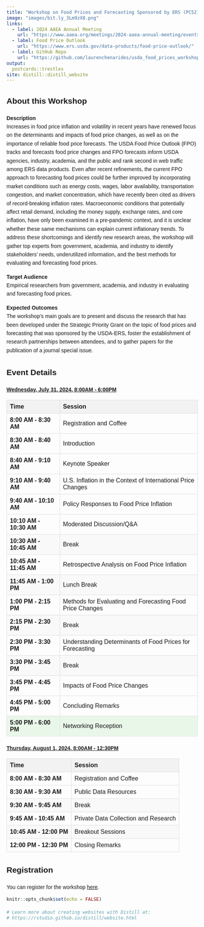 ```yaml
---
title: "Workshop on Food Prices and Forecasting Sponsored by ERS (PC52)<br><u>https://bit.ly/3Lm9zX8</u>"
image: "images/bit.ly_3Lm9zX8.png"
links:
  - label: 2024 AAEA Annual Meeting
    url: "https://www.aaea.org/meetings/2024-aaea-annual-meeting/events/ticketed-events"
  - label: Food Price Outlook
    url: "https://www.ers.usda.gov/data-products/food-price-outlook/"
  - label: GitHub Repo
    url: "https://github.com/laurenchenarides/usda_food_prices_workshop"
output:
  postcards::trestles
site: distill::distill_website
---
```


## About this Workshop

**Description** <br> Increases in food price inflation and volatility in recent years have renewed focus on the determinants and impacts of food price changes, as well as on the importance of reliable food  price forecasts. The USDA Food Price Outlook (FPO) tracks and forecasts food price changes and FPO forecasts inform USDA agencies, industry, academia, and the public and rank second in  web traffic among ERS data products. Even after recent refinements, the current FPO approach  to forecasting food prices could be further improved by incorporating market conditions such as  energy costs, wages, labor availability, transportation congestion, and market concentration,  which have recently been cited as drivers of record-breaking inflation rates. Macroeconomic  conditions that potentially affect retail demand, including the money supply, exchange rates, and core inflation, have only been examined in a pre-pandemic context, and it is unclear whether  these same mechanisms can explain current inflationary trends. To address these shortcomings and identify new research areas, the workshop will gather top experts from government, academia, and industry to identify stakeholders’ needs, underutilized information, and the best methods for evaluating and forecasting food prices. 

**Target Audience** <br> Empirical researchers from government, academia, and industry in evaluating and forecasting food prices.

**Expected Outcomes** <br> The workshop's main goals are to present and discuss the research that has been developed under the Strategic Priority Grant on the topic of food prices and forecasting that was sponsored by the USDA-ERS, foster the establishment of research partnerships between attendees, and to gather papers for the publication of a journal special issue.


<style>
  body {
    font-family: Arial, sans-serif;
    line-height: 1.6;
    margin: 20px;
  }
  .event-link {
    display: block;
    font-size: 1.2em;
    font-weight: bold;
    margin-bottom: 10px;
  }
  .schedule-table {
    width: 100%;
    border-collapse: collapse;
    margin-bottom: 20px;
  }
  .schedule-table th, .schedule-table td {
    border: 1px solid #ddd;
    padding: 8px;
    text-align: left;
  }
  .schedule-table th {
    background-color: #f2f2f2;
  }
  .session-time {
    font-weight: bold;
  }
  .break-row {
    background-color: #f9f9f9;
  }
  .networking-row {
    background-color: #e9f7e9;
  }
</style>

## Event Details

[**Wednesday, July 31, 2024, 8:00AM - 6:00PM**](day1.html){target="_blank"}

<table class="schedule-table">
  <thead>
    <tr>
      <th>Time</th>
      <th>Session</th>
    </tr>
  </thead>
  <tbody>
    <tr>
      <td class="session-time">8:00 AM - 8:30 AM</td>
      <td>Registration and Coffee</td>
    </tr>
    <tr>
      <td class="session-time">8:30 AM - 8:40 AM</td>
      <td>Introduction</td>
    </tr>
    <tr>
      <td class="session-time">8:40 AM - 9:10 AM</td>
      <td>Keynote Speaker</td>
    </tr>
    <tr>
      <td class="session-time">9:10 AM - 9:40 AM</td>
      <td>U.S. Inflation in the Context of International Price Changes</td>
    </tr>
    <tr>
      <td class="session-time">9:40 AM - 10:10 AM</td>
      <td>Policy Responses to Food Price Inflation</td>
    </tr>
    <tr>
      <td class="session-time">10:10 AM - 10:30 AM</td>
      <td>Moderated Discussion/Q&A</td>
    </tr>
    <tr class="break-row">
      <td class="session-time">10:30 AM - 10:45 AM</td>
      <td>Break</td>
    </tr>
    <tr>
      <td class="session-time">10:45 AM - 11:45 AM</td>
      <td>Retrospective Analysis on Food Price Inflation</td>
    </tr>
    <tr class="break-row">
      <td class="session-time">11:45 AM - 1:00 PM</td>
      <td>Lunch Break</td>
    </tr>
    <tr>
      <td class="session-time">1:00 PM - 2:15 PM</td>
      <td>Methods for Evaluating and Forecasting Food Price Changes</td>
    </tr>
    <tr class="break-row">
      <td class="session-time">2:15 PM - 2:30 PM</td>
      <td>Break</td>
    </tr>
    <tr>
      <td class="session-time">2:30 PM - 3:30 PM</td>
      <td>Understanding Determinants of Food Prices for Forecasting</td>
    </tr>
    <tr class="break-row">
      <td class="session-time">3:30 PM - 3:45 PM</td>
      <td>Break</td>
    </tr>
    <tr>
      <td class="session-time">3:45 PM - 4:45 PM</td>
      <td>Impacts of Food Price Changes</td>
    </tr>
    <tr>
      <td class="session-time">4:45 PM - 5:00 PM</td>
      <td>Concluding Remarks</td>
    </tr>
    <tr class="networking-row">
      <td class="session-time">5:00 PM - 6:00 PM</td>
      <td>Networking Reception</td>
    </tr>
  </tbody>
</table>

[**Thursday, August 1, 2024, 8:00AM - 12:30PM**](day2.html){target="_blank"}

<table class="schedule-table">
  <thead>
    <tr>
      <th>Time</th>
      <th>Session</th>
    </tr>
  </thead>
  <tbody>
    <tr>
      <td class="session-time">8:00 AM - 8:30 AM</td>
      <td>Registration and Coffee</td>
    </tr>
    <tr>
      <td class="session-time">8:30 AM - 9:30 AM</td>
      <td>Public Data Resources</td>
    </tr>
    <tr class="break-row">
      <td class="session-time">9:30 AM - 9:45 AM</td>
      <td>Break</td>
    </tr>
    <tr>
      <td class="session-time">9:45 AM - 10:45 AM</td>
      <td>Private Data Collection and Research</td>
    </tr>
    <tr class="break-row">
      <td class="session-time">10:45 AM - 12:00 PM</td>
      <td>Breakout Sessions</td>
    </tr>
    <tr>
      <td class="session-time">12:00 PM - 12:30 PM</td>
      <td>Closing Remarks</td>
    </tr>
  </tbody>
</table>


<!--
## Event Details

[**Wednesday, July 31, 2024, 8:00AM - 6:00PM**](day1.html){target="_blank"}

| Time  | Session        |
|----------------------|----------------------------------------------------------------------|
| 8:00 AM - 8:30 AM    | Registration and Coffee                                              | 
| 8:30 AM - 8:40 AM    | Introduction                                                         | 
| 8:40 AM - 9:10 AM    | Keynote Speaker                                                      | 
| 9:10 AM - 9:40 AM    | U.S. Inflation in the Context of International Price Changes         | 
| 9:40 AM - 10:10 AM   | Policy Responses to Food Price Inflation                             | 
| 10:10 AM - 10:30 AM  | Moderated Discussion/Q&A                                             | 
| 10:30 AM - 10:45 AM  | Break                                                                | 
| 10:45 AM - 11:45 AM  | Retrospective Analysis on Food Price Inflation                       | 
| 11:45 AM - 1:00 PM   | Lunch Break                                                          | 
| 1:00 PM - 2:15 PM    | Methods for Evaluating and Forecasting Food Price Changes            | 
| 2:15 PM - 2:30 PM    | Break                                                                | 
| 2:30 PM - 3:30 PM    | Understanding Determinants of Food Prices for Forecasting            | 
| 3:30 PM - 3:45 PM    | Break                                                                | 
| 3:45 PM - 4:45 PM    | Impacts of Food Price Changes                                        |
| 4:45 PM - 5:00 PM    | Concluding Remarks                                                   |
| 5:00 PM - 6:00 PM    | Networking Reception                                                 |


[**Thursday, August 1, 2024, 8:00AM - 12:30PM **](day2.html){target="_blank"} 

| Time   | Session        |
|----------------------|----------------------------------------------------------------------|
| 8:00 AM - 8:30 AM    | Registration and Coffee                                              | 
| 8:30 AM - 9:30 AM    | Public Data Resources                                                |
| 9:30 AM - 9:45 AM    | Break                                                                |
| 9:45 AM - 10:45 AM   | Private Data Collection and Research                                 |
| 10:45 AM - 12:00 PM  | Breakout Sessions                                                    |
| 12:00 PM - 12:30 PM  | Closing Remarks                                                      |
-->



## Registration
You can register for the workshop [here](https://www.aaea.org/meetings/2024-aaea-annual-meeting/registration-travel/registration){target="_blank"}.



```r
knitr::opts_chunk$set(echo = FALSE)

# Learn more about creating websites with Distill at:
# https://rstudio.github.io/distill/website.html

```






<!--
# Prepare the docs directory
system('powershell -command "Remove-Item -Recurse -Force docs/*"')
system('powershell -command "Copy-Item -Recurse -Force _site/* docs/"')
-->
